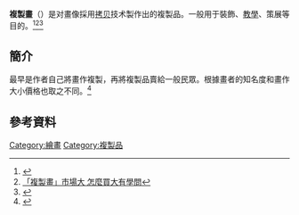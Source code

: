 {{multiple issues|
{{expand|time=2016-02-25T07:46:10+00:00}}
{{expert|time=2016-02-25T07:46:10+00:00}}
}}
'''複製畫'''（{{lang-en|art prints}}）是对畫像採用[[拷贝|拷贝]]技术製作出的複製品。一般用于裝飾、[[教學|教學]]、策展等目的。<ref>{{Cite web |url=http://www.setn.com/News.aspx?NewsID=15053 |title=新商機！平價藝術複製畫　可欣賞又能增值 |accessdate=2016-02-24 |archive-date=2016-06-17 |archive-url=https://web.archive.org/web/20160617185005/http://www.setn.com/News.aspx?NewsID=15053 |dead-url=no }}</ref><ref>[https://www.youtube.com/watch?v=NH2r678SrIA 「複製畫」市場大 怎麼買大有學問]</ref><ref>{{Cite web |url=http://news.gamme.com.tw/536302 |title=直擊！大陸《名畫複製工廠》這些可不是用電腦複製貼上的喔！ |accessdate=2016-02-24 |archive-date=2015-11-28 |archive-url=https://web.archive.org/web/20151128195929/http://news.gamme.com.tw/536302 |dead-url=no }}</ref>

==簡介==
最早是作者自己將畫作複製，再將複製品賣給一般民眾。根據畫者的知名度和畫作大小價格也取之不同。<ref>{{Cite web |url=http://www.epochtimes.com/b5/6/3/20/n1260037.htm |title=故宮複製畫 政商界饋贈最愛 |accessdate=2016-02-24 |archive-date=2012-11-25 |archive-url=https://web.archive.org/web/20121125054835/http://www.epochtimes.com/b5/6/3/20/n1260037.htm |dead-url=no }}</ref>

==參考資料==
{{reflist}}

{{艺术小作品}}
[[Category:繪畫|Category:繪畫]]
[[Category:複製品|Category:複製品]]